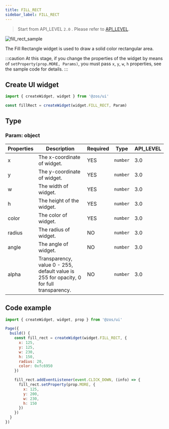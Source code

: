 ```yaml
---
title: FILL_RECT
sidebar_label: FILL_RECT
---
```


> Start from API_LEVEL `2.0` . Please refer to [API_LEVEL](../../../../../guides/framework/device/compatibility.md).

![fill_rect_sample](/img/api/fill_rect_sample.jpg)

The Fill Rectangle widget is used to draw a solid color rectangular area.

:::caution
At this stage, if you change the properties of the widget by means of `setProperty(prop.MORE, Params)`, you must pass `x`, `y`, `w`, `h` properties, see the sample code for details.
:::

## Create UI widget

```js
import { createWidget, widget } from '@zos/ui'

const fillRect = createWidget(widget.FILL_RECT, Param)
```

## Type

### Param: object

| Properties | Description                                                                             | Required | Type     | API_LEVEL |
| ---------- | --------------------------------------------------------------------------------------- | -------- | -------- | --------- |
| x          | The x-coordinate of widget.                                                             | YES      | `number` | 3.0       |
| y          | The y-coordinate of widget.                                                             | YES      | `number` | 3.0       |
| w          | The width of widget.                                                                    | YES      | `number` | 3.0       |
| h          | The height of the widget.                                                               | YES      | `number` | 3.0       |
| color      | The color of widget.                                                                    | YES      | `number` | 3.0       |
| radius     | The radius of widget.                                                                   | NO       | `number` | 3.0       |
| angle      | The angle of widget.                                                                    | NO       | `number` | 3.0       |
| alpha      | Transparency, value 0 - 255, default value is 255 for opacity, 0 for full transparency. | NO       | `number` | 3.0       |

## Code example

```js
import { createWidget, widget, prop } from '@zos/ui'

Page({
  build() {
    const fill_rect = createWidget(widget.FILL_RECT, {
      x: 125,
      y: 125,
      w: 230,
      h: 150,
      radius: 20,
      color: 0xfc6950
    })

    fill_rect.addEventListener(event.CLICK_DOWN, (info) => {
      fill_rect.setProperty(prop.MORE, {
        x: 125,
        y: 200,
        w: 230,
        h: 150
      })
    })
  }
})
```
